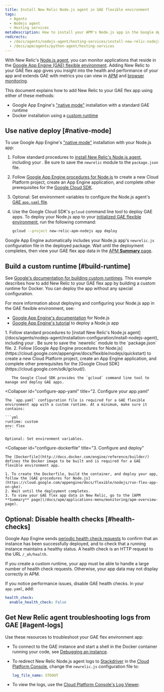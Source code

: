 ```yaml
---
title: Install New Relic Node.js agent in GAE flexible environment
tags:
  - Agents
  - Nodejs agent
  - Hosting services
metaDescription: How to install your APM's Node.js app in the Google App Engine (GAE) flexible environment.
redirects:
  - /docs/agents/nodejs-agent/hosting-services/install-new-relic-nodejs-agent-gae-flexible-environment
  - /docs/apm/agents/python-agent/hosting-services
---
```


With New Relic's [Node.js agent](/docs/agents/nodejs-agent/getting-started/introduction-new-relic-nodejs), you can monitor applications that reside in the [Google App Engine (GAE) flexible environment](https://cloud.google.com/appengine/docs/flexible/nodejs/). Adding New Relic to your GAE flex app gives you insight into the health and performance of your app and extends GAE with metrics you can view in [APM](/docs/apm/new-relic-apm/getting-started/introduction-new-relic-apm) and [browser monitoring](/docs/browser/new-relic-browser/getting-started/introduction-new-relic-browser).

This document explains how to add New Relic to your GAE flex app using either of these methods:

* Google App Engine's ["native mode"](/docs/accounts-partnerships/partnerships/google-cloud-platform-gcp/google-app-engine-environment#native-mode) installation with a standard GAE runtime
* Docker installation using a [custom runtime](https://cloud.google.com/appengine/docs/flexible/custom-runtimes/about-custom-runtimes)

## Use native deploy [#native-mode]

To use Google App Engine's ["native mode"](/docs/accounts-partnerships/partnerships/google-cloud-platform-gcp/google-app-engine-environment#native-mode) installation with your Node.js app:

1. Follow standard procedures to [install New Relic's Node.js agent](/docs/agents/nodejs-agent/installation-configuration/install-nodejs-agent), including your <LicenseKey/>. Be sure to save the `newrelic` module to the `package.json` file.
2. Follow [Google App Engine procedures for Node.js](https://cloud.google.com/appengine/docs/flexible/nodejs/quickstart) to create a new Cloud Platform project, create an App Engine application, and complete other prerequisites for the [Google Cloud SDK](https://cloud.google.com/sdk/gcloud/).
3. Optional: Set environment variables to configure the Node.js agent's [GAE `app.yaml` file](https://cloud.google.com/appengine/docs/flexible/nodejs/configuring-your-app-with-app-yaml).
4. Use the Google Cloud SDK's `gcloud` command line tool to deploy GAE apps. To deploy your Node.js app to your [initialized GAE flexible environment](https://cloud.google.com/sdk/docs/initializing), run the following command:

   ```bash
   gcloud --project new-relic-apm-nodejs app deploy
   ```

Google App Engine automatically includes your Node.js app's `newrelic.js` configuration file in the deployed package. Wait until the deployment completes, then view your GAE flex app data in the [APM **Summary** page](/docs/apm/applications-menu/monitoring/apm-overview-page).

## Build a custom runtime [#build-runtime]

See [Google's documentation for building custom runtimes](https://cloud.google.com/appengine/docs/flexible/custom-runtimes/build). This example describes how to add New Relic to your GAE flex app by building a custom runtime for Docker. You can deploy the app without any special configuration.

For more information about deploying and configuring your Node.js app in the GAE flexible environment, see:

* [Google App Engine's documentation](https://cloud.google.com/appengine/docs/flexible/nodejs/) for Node.js
* [Google App Engine's tutorial](https://cloud.google.com/community/tutorials/run-expressjs-on-google-app-engine) to deploy a Node.js app

<CollapserGroup>
  <Collapser
    id="setup-gae"
    title="1. Set up the GAE project and install dependencies"
  >
    1. Follow standard procedures to [install New Relic's Node.js agent](/docs/agents/nodejs-agent/installation-configuration/install-nodejs-agent), including your <LicenseKey/>. Be sure to save the `newrelic` module to the `package.json` file.
    2. Follow [Google App Engine procedures for Node.js](https://cloud.google.com/appengine/docs/flexible/nodejs/quickstart) to create a new Cloud Platform project, create an App Engine application, and complete other prerequisites for the [Google Cloud SDK](https://cloud.google.com/sdk/gcloud/).

       The Google Cloud SDK provides the `gcloud` command line tool to manage and deploy GAE apps.
  </Collapser>

  <Collapser
    id="configure-app-yaml"
    title="2. Configure your app.yaml"
  >
    The `app.yaml` configuration file is required for a GAE flexible environment app with a custom runtime. At a minimum, make sure it contains:

    ```yml
    runtime: custom
    env: flex
    ```

    Optional: Set environment variables.
  </Collapser>

  <Collapser
    id="configure-dockerfile"
    title="3. Configure and deploy"
  >
    The [Dockerfile](http://docs.docker.com/engine/reference/builder/) defines the Docker image to be built and is required for a GAE flexible environment app.

    1. To create the Dockerfile, build the container, and deploy your app, follow the [GAE procedures for Node.js](https://cloud.google.com/appengine/docs/flexible/nodejs/run-flex-app-on-gke).
    2. Wait until the deployment completes.
    3. To view your GAE flex app data in New Relic, go to the [APM **Summary** page](/docs/apm/applications-menu/monitoring/apm-overview-page).
  </Collapser>
</CollapserGroup>

## Optional: Disable health checks [#health-checks]

Google App Engine sends [periodic health check requests](https://cloud.google.com/appengine/docs/flexible/go/configuring-your-app-with-app-yaml#health_checks) to confirm that an instance has been successfully deployed, and to check that a running instance maintains a healthy status. A health check is an HTTP request to the URL `/_ah/health`.

If you create a custom runtime, your app must be able to handle a large number of health check requests. Otherwise, your app data may not display correctly in APM.

If you notice performance issues, disable GAE health checks. In your `app.yaml`, add:

```yml
health_check:
  enable_health_check: False
```

## Get New Relic agent troubleshooting logs from GAE [#agent-logs]

Use these resources to troubleshoot your GAE flex environment app:

* To connect to the GAE instance and start a shell in the Docker container running your code, see [Debugging an instance](https://cloud.google.com/appengine/docs/flexible/go/debugging-an-instance).
* To redirect New Relic Node.js agent logs to [Stackdriver](http://cloud.google.com/logging/docs/view/logs_viewer_v2) in the [Cloud Platform Console](https://cloud.google.com/compute/docs/console), change the `newrelic.js` configuration file to:

  ```yml
  log_file_name: STDOUT
  ```
* To view the logs, use the [Cloud Platform Console's Log Viewer](https://cloud.google.com/appengine/docs/flexible/php/writing-application-logs).
